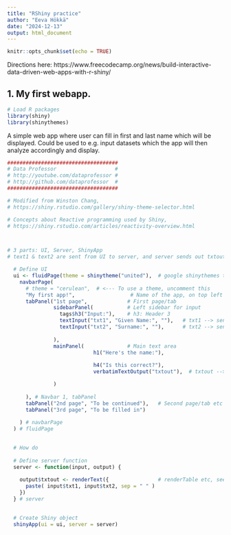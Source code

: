 ```yaml
---
title: "RShiny practice"
author: "Eeva Hökkä"
date: "2024-12-13"
output: html_document
---
```


```r
knitr::opts_chunk$set(echo = TRUE)
```

Directions here: https://www.freecodecamp.org/news/build-interactive-data-driven-web-apps-with-r-shiny/


## 1. My first webapp.

```r
# Load R packages
library(shiny)
library(shinythemes)

```

A simple web app where user can fill in first and last name which will be displayed.
Could be used to e.g. input datasets which the app will then analyze accordingly and display.



```r
####################################
# Data Professor                   #
# http://youtube.com/dataprofessor #
# http://github.com/dataprofessor  #
####################################

# Modified from Winston Chang, 
# https://shiny.rstudio.com/gallery/shiny-theme-selector.html

# Concepts about Reactive programming used by Shiny, 
# https://shiny.rstudio.com/articles/reactivity-overview.html



# 3 parts: UI, Server, ShinyApp
# text1 & text2 are sent from UI to server, and server sends out txtout and displays it

  # Define UI
  ui <- fluidPage(theme = shinytheme("united"),  # google shinythemes to find others
    navbarPage(
      # theme = "cerulean",  # <--- To use a theme, uncomment this
      "My first app!",                  # Name of the app, on top left corner
      tabPanel("1st page",             # First page/tab
               sidebarPanel(           # Left sidebar for input
                 tags$h3("Input:"),    # h3: Header 3
                 textInput("txt1", "Given Name:", ""),   # txt1 --> sent to the server
                 textInput("txt2", "Surname:", ""),      # txt2 --> sent to the server
                 
               ),
               mainPanel(              # Main text area
                            h1("Here's the name:"),
                            
                            h4("Is this correct?"),
                            verbatimTextOutput("txtout"),  # txtout --> generated FROM the server

               )
               
      ), # Navbar 1, tabPanel
      tabPanel("2nd page", "To be continued"),   # Second page/tab etc
      tabPanel("3rd page", "To be filled in")
  
    ) # navbarPage
  ) # fluidPage

  
  # How do 
  
  # Define server function  
  server <- function(input, output) {
    
    output$txtout <- renderText({                # renderTable etc, see docs for options
      paste( input$txt1, input$txt2, sep = " " )
    })
  } # server
  

  # Create Shiny object
  shinyApp(ui = ui, server = server)

```